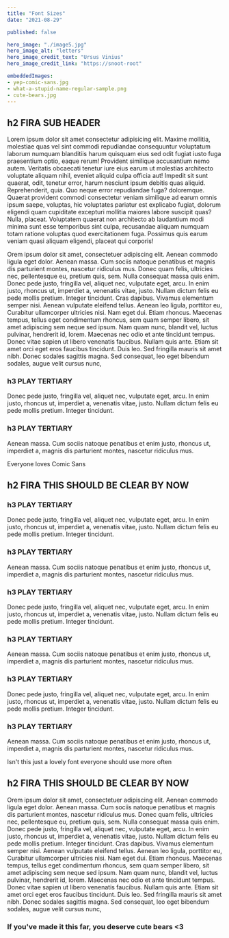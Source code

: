 ```yaml
---
title: "Font Sizes"
date: "2021-08-29"

published: false

hero_image: "./image5.jpg"
hero_image_alt: "letters"
hero_image_credit_text: "Ursus Vinius"
hero_image_credit_link: "https://snoot-root"

embeddedImages:
- yep-comic-sans.jpg
- what-a-stupid-name-regular-sample.png
- cute-bears.jpg
---
```



## h2 FIRA SUB HEADER

Lorem ipsum dolor sit amet consectetur adipisicing elit. Maxime mollitia,
molestiae quas vel sint commodi repudiandae consequuntur voluptatum laborum
numquam blanditiis harum quisquam eius sed odit fugiat iusto fuga praesentium
optio, eaque rerum! Provident similique accusantium nemo autem. Veritatis
obcaecati tenetur iure eius earum ut molestias architecto voluptate aliquam
nihil, eveniet aliquid culpa officia aut! Impedit sit sunt quaerat, odit,
tenetur error, harum nesciunt ipsum debitis quas aliquid. Reprehenderit,
quia. Quo neque error repudiandae fuga? doloremque. Quaerat provident commodi 
consectetur veniam similique ad 
earum omnis ipsum saepe, voluptas, hic voluptates pariatur est explicabo 
fugiat, dolorum eligendi quam cupiditate excepturi mollitia maiores labore 
suscipit quas? Nulla, placeat. Voluptatem quaerat non architecto ab laudantium
modi minima sunt esse temporibus sint culpa, recusandae aliquam numquam 
totam ratione voluptas quod exercitationem fuga. Possimus quis earum veniam 
quasi aliquam eligendi, placeat qui corporis!

Orem ipsum dolor sit amet, consectetuer adipiscing elit.
Aenean commodo ligula eget dolor. Aenean massa. Cum sociis natoque penatibus et
magnis dis parturient montes, nascetur ridiculus mus.
Donec quam felis, ultricies nec, pellentesque eu, pretium quis, sem.
Nulla consequat massa quis enim. Donec pede justo, fringilla vel, aliquet nec,
vulputate eget, arcu. In enim justo, rhoncus ut, imperdiet a, venenatis vitae,
justo. Nullam dictum felis eu pede mollis pretium. Integer tincidunt.
Cras dapibus. Vivamus elementum semper nisi. Aenean vulputate eleifend tellus.
Aenean leo ligula, porttitor eu, Curabitur ullamcorper ultricies nisi.
Nam eget dui. Etiam rhoncus. Maecenas tempus, tellus eget condimentum rhoncus,
sem quam semper libero, sit amet adipiscing sem neque sed ipsum. Nam quam nunc,
blandit vel, luctus pulvinar, hendrerit id, lorem. Maecenas nec odio et ante
tincidunt tempus. Donec vitae sapien ut libero venenatis faucibus.
Nullam quis ante. Etiam sit amet orci eget eros faucibus tincidunt.
Duis leo. Sed fringilla mauris sit amet nibh. Donec sodales sagittis magna.
Sed consequat, leo eget bibendum sodales, augue velit cursus nunc,


### h3 PLAY TERTIARY
Donec pede justo, fringilla vel, aliquet nec,
vulputate eget, arcu. In enim justo, rhoncus ut, imperdiet a, venenatis vitae,
justo. Nullam dictum felis eu pede mollis pretium. Integer tincidunt.

### h3 PLAY TERTIARY
Aenean massa. Cum sociis natoque penatibus et enim justo, rhoncus ut, imperdiet a,
magnis dis parturient montes, nascetur ridiculus mus.

Everyone loves Comic Sans
<GatsbyImage alt='comic-sans' image={getImage(props.localImages[0])} />



## h2 FIRA THIS SHOULD BE CLEAR BY NOW


### h3 PLAY TERTIARY
Donec pede justo, fringilla vel, aliquet nec,
vulputate eget, arcu. In enim justo, rhoncus ut, imperdiet a, venenatis vitae,
justo. Nullam dictum felis eu pede mollis pretium. Integer tincidunt.

### h3 PLAY TERTIARY
Aenean massa. Cum sociis natoque penatibus et enim justo, rhoncus ut, imperdiet a,
magnis dis parturient montes, nascetur ridiculus mus.

### h3 PLAY TERTIARY
Donec pede justo, fringilla vel, aliquet nec,
vulputate eget, arcu. In enim justo, rhoncus ut, imperdiet a, venenatis vitae,
justo. Nullam dictum felis eu pede mollis pretium. Integer tincidunt.

### h3 PLAY TERTIARY
Aenean massa. Cum sociis natoque penatibus et enim justo, rhoncus ut, imperdiet a,
magnis dis parturient montes, nascetur ridiculus mus.

### h3 PLAY TERTIARY
Donec pede justo, fringilla vel, aliquet nec,
vulputate eget, arcu. In enim justo, rhoncus ut, imperdiet a, venenatis vitae,
justo. Nullam dictum felis eu pede mollis pretium. Integer tincidunt.

### h3 PLAY TERTIARY
Aenean massa. Cum sociis natoque penatibus et enim justo, rhoncus ut, imperdiet a,
magnis dis parturient montes, nascetur ridiculus mus.

Isn't this just a lovely font everyone should use more often
<GatsbyImage alt='lovely-font' image={getImage(props.localImages[1])} />



## h2 FIRA THIS SHOULD BE CLEAR BY NOW

Orem ipsum dolor sit amet, consectetuer adipiscing elit.
Aenean commodo ligula eget dolor. Aenean massa. Cum sociis natoque penatibus et
magnis dis parturient montes, nascetur ridiculus mus.
Donec quam felis, ultricies nec, pellentesque eu, pretium quis, sem.
Nulla consequat massa quis enim. Donec pede justo, fringilla vel, aliquet nec,
vulputate eget, arcu. In enim justo, rhoncus ut, imperdiet a, venenatis vitae,
justo. Nullam dictum felis eu pede mollis pretium. Integer tincidunt.
Cras dapibus. Vivamus elementum semper nisi. Aenean vulputate eleifend tellus.
Aenean leo ligula, porttitor eu, Curabitur ullamcorper ultricies nisi.
Nam eget dui. Etiam rhoncus. Maecenas tempus, tellus eget condimentum rhoncus,
sem quam semper libero, sit amet adipiscing sem neque sed ipsum. Nam quam nunc,
blandit vel, luctus pulvinar, hendrerit id, lorem. Maecenas nec odio et ante
tincidunt tempus. Donec vitae sapien ut libero venenatis faucibus.
Nullam quis ante. Etiam sit amet orci eget eros faucibus tincidunt.
Duis leo. Sed fringilla mauris sit amet nibh. Donec sodales sagittis magna.
Sed consequat, leo eget bibendum sodales, augue velit cursus nunc,


### If you've made it this far, you deserve cute bears <3
<GatsbyImage alt='cute-bears' image={getImage(props.localImages[2])} />
